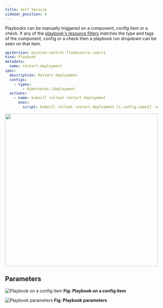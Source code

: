 ```yaml
---
title: Self Service
sidebar_position: 4
---
```



Playbooks can be manually triggered on a component, config item or a check. If any of the [playbook's resource filters](../concepts/playbook.md#resourcefilter) matches the type and tags of the component, config or a check then a playbook run dropdown can be seen on that item.
```yaml title="restart-deployment.yaml"
apiVersion: mission-control.flanksource.com/v1
kind: Playbook
metadata:
  name: restart-deployment
spec:
  description: Restart deployment
  configs:
    - types:
        - Kubernetes::Deployment
  actions:
    - name: kubectl rollout restart deployment
      exec:
        script: kubectl rollout restart deployment {{.config.name}} -n {{.config.tags.namespace}}
```



<img src="/img/restart-deployment.png" width="500px"/>


<ShadowBox img="/img/test.png" width="500px"/>


## Parameters

<Parameters/>

![Playbook on a config item](/img/playbook-on-a-eks-cluster-config-item.png)
**Fig: Playbook on a config item**

![Playbook parameters](/img/playbook-on-a-eks-cluster-config-item-popup.png)
**Fig: Playbook parameters**
